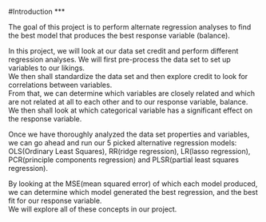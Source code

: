 #Introduction
*** 

  The goal of this project is to perform alternate regression analyses to find the best model that produces the best response variable (balance).  

  In this project, we will look at our data set credit and perform different regression analyses.  We will first pre-process the data set to set up variables to our likings.  
We then shall standardize the data set and then explore credit to look for correlations between variables.  
From that, we can determine which variables are closely related and which are not related at all to each other and to our response variable, balance.  
We then shall look at which categorical variable has a significant effect on the response variable.  

  Once we have thoroughly analyzed the data set properties and variables, we can go ahead and run our 5 picked alternative regression models: OLS(Ordinary Least Squares), RR(ridge regression), LR(lasso regression), PCR(principle components regression) and PLSR(partial least squares regression).

  By looking at the MSE(mean squared error) of which each model produced, we can determine which model generated the best regression, and the best fit for our response variable.  
We will explore all of these concepts in our project.